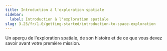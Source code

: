 ```yaml
---
title: Introduction à l'exploration spatiale
sidebar:
  label: Introduction à l'exploration spatiale
slug: 3.25/fr/1.0/getting-started/introduction-to-space-exploration
---
```


Un aperçu de l'exploration spatiale, de son histoire et de ce que vous devez savoir avant votre première mission.
